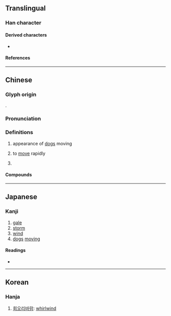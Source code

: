 {{character info}}
==Translingual==

===Han character===
{{Han char|rn=94|rad=犬|as=08|sn=12|four=43434|canj=IKIKK|ids=⿱犬㹜}}

====Derived characters====
* {{l|mul|[[𣽼]], [[𣄠]], [[𦠎]], [[䁭]], [[贆]], [[飇]], [[𣤛]], [[飆]]([[飙]]), [[𡪱]], [[䔸]]}}

====References====
{{Han ref|kx=0712.220|dkj=20469|dj=1124.240|hdz=21351.020|uh=730B}}

----

==Chinese==
{{zh-forms}}

===Glyph origin===
{{Han etym}}
{{zh-etym-triple|犬|dog}}.

===Pronunciation===
{{zh-pron
|m=biāo
|c=biu1
|h=pfs=pêu
|mn=phiau
|md=
|w=
|mc=y
|oc=y
|cat=n
}}

===Definitions===
{{zh-hanzi}}

# {{zh-hg}} appearance of [[dog]]s moving
# {{lb|zh|literary}} to [[move]] rapidly
# {{lb|zh|literary}} {{zh-alt-form|飆|[[windstorm]]; [[whirlwind]]}}

====Compounds====
{{zh-der|猋輪|猋逝}}

----

==Japanese==

===Kanji===
{{ja-kanji|grade=|rs=犬08}}

# [[gale]]
# [[storm]]
# [[wind]]
# [[dog]]s [[moving]]

====Readings====
* {{ja-readings|on=ひょう|kun=}}

----

==Korean==

===Hanja===
{{ko-hanja|hangeul=표|rv=pyo|mr=p'yo}}

# [[회오리바람]]: [[whirlwind]]